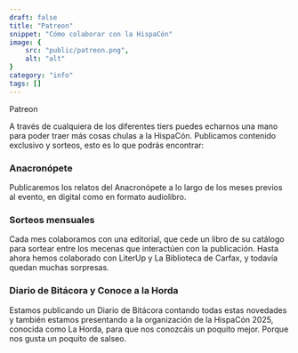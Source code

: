 ```yaml
---
draft: false
title: "Patreon"
snippet: "Cómo colaborar con la HispaCón"
image: {
    src: "public/patreon.png",
    alt: "alt"
}
category: "info"
tags: []
---
```



<Picture
  src={tiers}
  alt="Tiers del Patreon: Ceba, Vibria y Antonot"
/>


<Link href="https://patreon.com/Hispacon2025" class="" size="md" target="_blank">Patreon</Link>

A través de cualquiera de los diferentes tiers puedes echarnos una mano para poder traer más cosas chulas a la HispaCón. Publicamos contenido exclusivo y sorteos, esto es lo que podrás encontrar:

### Anacronópete

Publicaremos los relatos del Anacronópete a lo largo de los meses previos al evento, en digital como en formato audiolibro. 

### Sorteos mensuales

Cada mes colaboramos con una editorial, que cede un libro de su catálogo para sortear entre los mecenas que interactúen con la publicación. Hasta ahora hemos colaborado con LiterUp y La Biblioteca de Carfax, y todavía quedan muchas sorpresas.

### Diario de Bitácora y Conoce a la Horda

Estamos publicando un Diario de Bitácora contando todas estas novedades y también estamos presentando a la organización de la HispaCón 2025, conocida como La Horda, para que nos conozcáis un poquito mejor. Porque nos gusta un poquito de salseo.

<Picture
  src={seccionesImg}
  alt="Secciones del Patreon: Hispanautas, Conoce a la Horda, Editorial del Mes"
/>